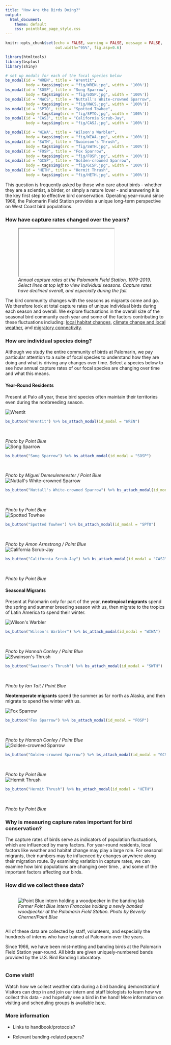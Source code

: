 ```yaml
---
title: "How Are the Birds Doing?"
output: 
  html_document:
    theme: default
    css: pointblue_page_style.css
---
```


```r
knitr::opts_chunk$set(echo = FALSE, warning = FALSE, message = FALSE, 
                      out.width="95%", fig.asp=0.6)

library(htmltools)
library(bsplus)
library(shiny)

# set up modals for each of the focal species below
bs_modal(id = 'WREN', title = "Wrentit", 
         body = tags$img(src = "fig/WREN.jpg", width = '100%'))
bs_modal(id = 'SOSP', title = "Song Sparrow", 
         body = tags$img(src = "fig/SOSP.jpg", width = '100%'))
bs_modal(id = 'NWCS', title = "Nuttall's White-crowned Sparrow", 
         body = tags$img(src = "fig/NWCS.jpg", width = '100%'))
bs_modal(id = 'SPTO', title = "Spotted Towhee", 
         body = tags$img(src = "fig/SPTO.jpg", width = '100%'))
bs_modal(id = 'CASJ', title = "California Scrub-Jay", 
         body = tags$img(src = "fig/CASJ.jpg", width = '100%'))

bs_modal(id = 'WIWA', title = "Wilson's Warbler", 
         body = tags$img(src = "fig/WIWA.jpg", width = '100%'))
bs_modal(id = 'SWTH', title = "Swainson's Thrush", 
         body = tags$img(src = "fig/SWTH.jpg", width = '100%'))
bs_modal(id = 'FOSP', title = "Fox Sparrow", 
         body = tags$img(src = "fig/FOSP.jpg", width = '100%'))
bs_modal(id = 'GCSP', title = "Golden-crowned Sparrow", 
         body = tags$img(src = "fig/GCSP.jpg", width = '100%'))
bs_modal(id = 'HETH', title = "Hermit Thrush", 
         body = tags$img(src = "fig/HETH.jpg", width = '100%'))
```

This question is frequently asked by those who care about birds - whether they are a scientist, a birder, or simply a nature lover -  and answering it is the key first step to effective bird conservation. Operating year-round since 1966, the Palomarin Field Station provides a unique long-term perspective on West Coast bird populations. 

### How have capture rates changed over the years?

<figure>
<iframe src="widget/graph_total_capturestats.html"></iframe>
<figcaption>
*Annual capture rates at the Palomarin Field Station, 1979-2019. Select lines at top left to view individual seasons. Capture rates have declined overall, and especially during the fall.*
</figcaption>
</figure>

The bird community changes with the seasons as migrants come and go. We therefore look at total capture rates of unique individual birds during each season and overall. We explore fluctuations in the overall size of the seasonal bird community each year and some of the factors contributing to these fluctuations including: [local habitat changes](habitat.html), [climate change and local weather](climate.html), and [migratory connectivity](connections.html).  

### How are individual species doing?
Although we study the entire community of birds at Palomarin, we pay particular attention to a suite of focal species to understand how they are doing and what is driving any changes over time. Select a species below to see how annual capture rates of our focal species are changing over time and what this means. 

#### Year-Round Residents
Present at Palo all year, these bird species often maintain their territories even during the nonbreeding season. 

<div class="row">
<div class="column5">
![](../images/birds/WREN.png "Wrentit"){#birds}
<figcaption>
```r
bs_button("Wrentit") %>% bs_attach_modal(id_modal = "WREN")
```
<br>
  
*Photo by Point Blue*
</figcaption>
</div>
<div class="column5">
![](../images/birds/SOSP.png "Song Sparrow"){#birds}
<figcaption>
```r
bs_button("Song Sparrow") %>% bs_attach_modal(id_modal = "SOSP")
```
<br>
  
*Photo by Miguel Demeulemeester / Point Blue*
</figcaption>
</div>
<div class="column5">
![](../images/birds/NWCS.png "Nuttall's White-crowned Sparrow"){#birds}
<figcaption>
```r
bs_button("Nuttall's White-crowned Sparrow") %>% bs_attach_modal(id_modal = "NWCS")
```
<br>
  
*Photo by Point Blue*
</figcaption>
</div>
<div class="column5">
![](../images/birds/SPTO.png "Spotted Towhee"){#birds}
<figcaption>
```r
bs_button("Spotted Towhee") %>% bs_attach_modal(id_modal = "SPTO")
```
<br>
  
*Photo by Amon Armstrong / Point Blue*
</figcaption>
</div>
<div class="column5">
![](../images/birds/CASJ.png "California Scrub-Jay"){#birds}
<figcaption>
```r
bs_button("California Scrub-Jay") %>% bs_attach_modal(id_modal = "CASJ")
```
<br>
  
*Photo by Point Blue*
</figcaption>
</div>
</div>

#### Seasonal Migrants
Present at Palomarin only for part of the year, **neotropical migrants** spend the spring and summer breeding season with us, then migrate to the tropics of Latin America to spend their winter.

<div class="row">
<div class="column5">
![](../images/birds/WIWA.png "Wilson's Warbler"){#birds}
<figcaption>
```r
bs_button("Wilson's Warbler") %>% bs_attach_modal(id_modal = "WIWA")
```
<br>
  
*Photo by Hannah Conley / Point Blue*
</figcaption>
</div>
<div class="column5">
![](../images/birds/SWTH.png "Swainson's Thrush"){#birds}
<figcaption>
```r
bs_button("Swainson's Thrush") %>% bs_attach_modal(id_modal = "SWTH")
```
<br>
  
*Photo by Ian Tait / Point Blue*
</figcaption>
</div>
</div>

**Neotemperate migrants** spend the summer as far north as Alaska, and then migrate to spend the winter with us.

<div class="row">
<div class="column5">
![](../images/birds/FOSP.png "Fox Sparrow"){#birds}
<figcaption>
```r
bs_button("Fox Sparrow") %>% bs_attach_modal(id_modal = "FOSP")
```
<br>
  
*Photo by Hannah Conley / Point Blue*
</figcaption>
</div>
<div class="column5">
![](../images/birds/GCSP.png "Golden-crowned Sparrow"){#birds}
<figcaption>
```r
bs_button("Golden-crowned Sparrow") %>% bs_attach_modal(id_modal = "GCSP")
```
<br>
  
*Photo by Point Blue*
</figcaption>
</div>
<div class="column5">
![](../images/birds/HETH.png "Hermit Thrush"){#birds}
<figcaption>
```r
bs_button("Hermit Thrush") %>% bs_attach_modal(id_modal = "HETH")
```
<br>
  
*Photo by Point Blue*
</figcaption>
</div>
</div>

### Why is measuring capture rates important for bird conservation?
The capture rates of birds serve as indicators of population fluctuations, which are influenced by many factors. For year-round residents, local factors like weather and habitat change may play a large role. For seasonal migrants, their numbers may be influenced by changes anywhere along their migration route. By examining variation in capture rates, we can examine how bird populations are changing over time. , and some of the important factors affecting our birds.

### How did we collect these data?
<div class="row">
<div class="column">
<figure>
![](../images/birds/banding_intern_Francoise.jpg "Point Blue intern holding a woodpecker in the banding lab")
<figcaption>
*Former Point Blue intern Francoise holding a newly banded woodpecker at the Palomarin Field Station. Photo by Beverly Cherner/Point Blue*
</figcaption>
</figure>
</div>
<div class="column">
All of these data are collected by staff, volunteers, and especially the hundreds of interns who have trained at Palomarin over the years. 

Since 1966, we have been mist-netting and banding birds at the Palomarin Field Station year-round. All birds are given uniquely-numbered bands provided by the U.S. Bird Banding Laboratory. 
</div>
</div>

### Come visit!
Watch how we collect weather data during a bird banding demonstration! Visitors can drop in and join our intern and staff biologists to learn how we collect this data - and hopefully see a bird in the hand! More information on visiting and scheduling groups is available [here](https://www.pointblue.org/about-us/contact-visit-us/){target="_blank"}.


### More information
* Links to handbook/protocols?

* Relevant banding-related papers?



